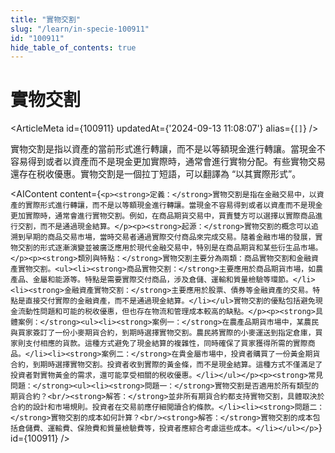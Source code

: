```yaml
---
title: "實物交割"
slug: "/learn/in-specie-100911"
id: "100911"
hide_table_of_contents: true
---
```



# 實物交割

<ArticleMeta id={100911} updatedAt={'2024-09-13 11:08:07'} alias={`[]`} />
<div className='border-solid border-b border-t-0 my-4 border-[var(--ifm-color-gray-300)]' />

實物交割是指以資產的當前形式進行轉讓，而不是以等額現金進行轉讓。當現金不容易得到或者以資產而不是現金更加實際時，通常會進行實物分配。有些實物交易還存在税收優惠。實物交割是一個拉丁短語，可以翻譯為 “以其實際形式”。

<AIContent content={`<p><strong>定義：</strong>實物交割是指在金融交易中，以資產的實際形式進行轉讓，而不是以等額現金進行轉讓。當現金不容易得到或者以資產而不是現金更加實際時，通常會進行實物交割。例如，在商品期貨交易中，買賣雙方可以選擇以實際商品進行交割，而不是通過現金結算。</p><p><strong>起源：</strong>實物交割的概念可以追溯到早期的商品交易市場，當時交易者通過實際交付商品來完成交易。隨着金融市場的發展，實物交割的形式逐漸演變並被廣泛應用於現代金融交易中，特別是在商品期貨和某些衍生品市場。</p><p><strong>類別與特點：</strong>實物交割主要分為兩類：商品實物交割和金融資產實物交割。<ul><li><strong>商品實物交割：</strong>主要應用於商品期貨市場，如農產品、金屬和能源等。特點是需要實際交付商品，涉及倉儲、運輸和質量檢驗等環節。</li><li><strong>金融資產實物交割：</strong>主要應用於股票、債券等金融資產的交易。特點是直接交付實際的金融資產，而不是通過現金結算。</li></ul>實物交割的優點包括避免現金流動性問題和可能的税收優惠，但也存在物流和管理成本較高的缺點。</p><p><strong>具體案例：</strong><ul><li><strong>案例一：</strong>在農產品期貨市場中，某農民與買家簽訂了一份小麥期貨合約，到期時選擇實物交割。農民將實際的小麥運送到指定倉庫，買家則支付相應的貨款。這種方式避免了現金結算的複雜性，同時確保了買家獲得所需的實際商品。</li><li><strong>案例二：</strong>在貴金屬市場中，投資者購買了一份黃金期貨合約，到期時選擇實物交割。投資者收到實際的黃金條，而不是現金結算。這種方式不僅滿足了投資者對實物黃金的需求，還可能享受相關的税收優惠。</li></ul></p><p><strong>常見問題：</strong><ul><li><strong>問題一：</strong>實物交割是否適用於所有類型的期貨合約？<br/><strong>解答：</strong>並非所有期貨合約都支持實物交割，具體取決於合約的設計和市場規則。投資者在交易前應仔細閲讀合約條款。</li><li><strong>問題二：</strong>實物交割的成本如何計算？<br/><strong>解答：</strong>實物交割的成本包括倉儲費、運輸費、保險費和質量檢驗費等，投資者應綜合考慮這些成本。</li></ul></p>`} id={100911} />
